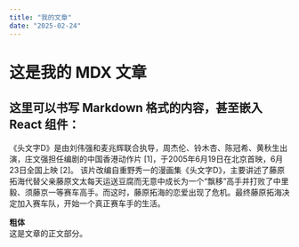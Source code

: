 ```yaml
---
title: "我的文章"
date: "2025-02-24"
---
```

# 这是我的 MDX 文章

## 这里可以书写 Markdown 格式的内容，甚至嵌入 React 组件：  

《头文字D》是由刘伟强和麦兆辉联合执导，周杰伦、铃木杏、陈冠希、黄秋生出演，庄文强担任编剧的中国香港动作片 [1]，于2005年6月19日在北京首映，6月23日全国上映 [2]。
该片改编自重野秀一的漫画集《头文字D》，主要讲述了藤原拓海代替父亲藤原文太每天运送豆腐而无意中成长为一个“飘移”高手并打败了中里毅、须藤京一等赛车高手。而这时，藤原拓海的恋爱出现了危机。最终藤原拓海决定加入赛车队，开始一个真正赛车手的生活。
 


**粗体**  
这是文章的正文部分。  